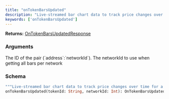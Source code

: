 ```yaml
---
title: "onTokenBarsUpdated"
description: "Live-streamed bar chart data to track price changes over time for a token."
keywords: ['onTokenBarsUpdated']
---
```


**Returns:** [OnTokenBarsUpdatedResponse](/api-reference/types/ontokenbarsupdatedresponse)

### Arguments

<ResponseField name="tokenId" type="String">
  The ID of the pair (`address`:`networkId`).
</ResponseField>

<ResponseField name="networkId" type="Int">
  The networkId to use when getting all bars per network
</ResponseField>

### Schema


```graphql 
"""Live-streamed bar chart data to track price changes over time for a token."""
onTokenBarsUpdated(tokenId: String, networkId: Int): OnTokenBarsUpdatedResponse
```
